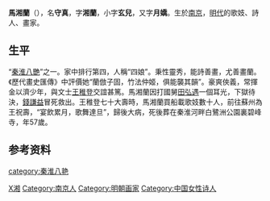 {{Otheruses|other=名为马守真的其他人物|马守真}}
{{unreferenced|time=2012-6-27}}
'''馬湘蘭'''（{{bd|1548年||1605年||catIdx=M马}}），名'''守真'''，字'''湘蘭'''，小字'''玄兒'''，又字'''月嬌'''。生於[[南京|南京]]，[[明代|明代]]的歌妓、詩人、畫家。

==生平==
“[[秦淮八艷|秦淮八艷]]”之一。家中排行第四，人稱“四娘”。秉性靈秀，能詩善畫，尤善畫蘭。《歷代畫史匯傳》中評價她“蘭倣子固，竹法仲姬，俱能襲其韻”。豪爽俠義，常揮金以濟少年，與文士[[王稚登|王稚登]]交誼甚篤。馬湘蘭因打國舅[[田弘遇|田弘遇]]一個耳光，下獄待決，[[錢謙益|錢謙益]]冒死救出。王稚登七十大壽時，馬湘蘭買船載歌妓數十人，前往蘇州為王祝壽，“宴飲累月，歌舞達旦”，歸後大病，死後葬在秦淮河畔白鷺洲公園裏碧峰寺，年57歲。

== 参考资料 ==
{{reflist}}

{{並稱|[[秦淮八艷|秦淮八艷]]|[[馬湘蘭|馬湘蘭]] - [[卞玉京|卞玉京]] - [[李香君|李香君]] - [[柳如是|柳如是]] - [[董小宛|董小宛]] - [[顧橫波|顧橫波]] - [[寇白門|寇白門]] - [[陳圓圓|陳圓圓]]}}

{{Authority control}}

{{DEFAULTSORT:M}}
[[Category:马姓|X湘]]
[[Category:南京人|Category:南京人]]
[[Category:明朝画家|Category:明朝画家]]
[[category:秦淮八艳|category:秦淮八艳]]
[[Category:中国女性诗人|Category:中国女性诗人]]
